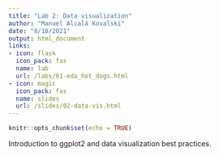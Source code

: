```yaml
---
title: "Lab 2: Data visualization"
author: "Manuel Alcalá Kovalski"
date: "8/18/2021"
output: html_document
links:
- icon: flask
  icon_pack: fas
  name: lab
  url: /labs/01-eda_hot_dogs.html
- icon: magic
  icon_pack: fas
  name: slides
  url: /slides/02-data-vis.html
---
```


```r
knitr::opts_chunk$set(echo = TRUE)
```

Introduction to ggplot2 and data visualization best practices.
